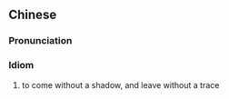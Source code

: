 {{also|来无影去无踪}}
==Chinese==
{{zh-forms|s=来无影去无踪}}

===Pronunciation===
{{zh-pron
|m=lái wú yǐng qù wú zōng
|cat=id
}}

===Idiom===
{{zh-idiom}}

# to come without a shadow, and leave without a trace